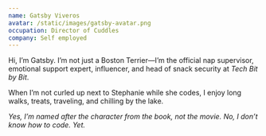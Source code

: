 ```yaml
---
name: Gatsby Viveros
avatar: /static/images/gatsby-avatar.png
occupation: Director of Cuddles
company: Self employed
---
```


Hi, I’m Gatsby. I’m not just a Boston Terrier—I’m the official nap supervisor, emotional support expert, influencer, and head of snack security at _Tech Bit by Bit_.

When I’m not curled up next to Stephanie while she codes, I enjoy long walks, treats, traveling, and chilling by the lake.

_Yes, I’m named after the character from the book, not the movie. No, I don’t know how to code. Yet._
